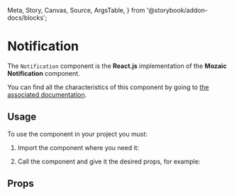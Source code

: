   Meta,
  Story,
  Canvas,
  Source,
  ArgsTable,
} from '@storybook/addon-docs/blocks';

<Meta title="Notification" component={Notification} />

# Notification

The `Notification` component is the **React.js** implementation of the **Mozaic Notification** component.

You can find all the characteristics of this component by going to [the associated documentation](https://mozaic.adeo.cloud/Components/Notification/).

## Usage

To use the component in your project you must:

1. Import the component where you need it:

<Source
  language="javascript"
  code="import { Notification } from 'mozaic-react';"
/>

2. Call the component and give it the desired props, for example:

<Canvas withSource="open">
  <Story id="notification--controls" />
</Canvas>


## Props

<ArgsTable of={Notification} />
